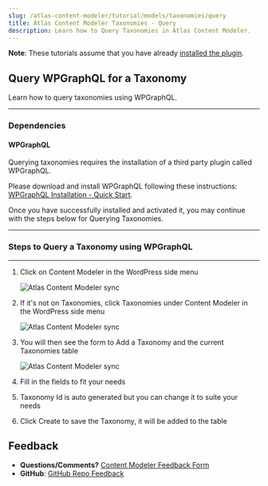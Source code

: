 ```yaml
---
slug: /atlas-content-modeler/tutorial/models/taxonomies/query
title: Atlas Content Modeler Taxonomies - Query
description: Learn how to Query Taxonomies in Atlas Content Modeler.
---
```


**Note**: These tutorials assume that you have already [installed the plugin](../../../introduction.mdx).

## Query WPGraphQL for a Taxonomy

Learn how to query taxonomies using WPGraphQL.

---

### Dependencies

#### WPGraphQL

Querying taxonomies requires the installation of a third party plugin called WPGraphQL.

Please download and install WPGraphQL following these instructions: [WPGraphQL Installation - Quick Start](https://www.wpgraphql.com/docs/quick-start/).

Once you have successfully installed and activated it, you may continue with the steps below for Querying Taxonomies.

---

### Steps to Query a Taxonomy using WPGraphQL

---

1. Click on Content Modeler in the WordPress side menu

   ![Atlas Content Modeler sync](../../../images/acm-sidebar.png)

1. If it's not on Taxonomies, click Taxonomies under Content Modeler in the WordPress side menu

   ![Atlas Content Modeler sync](../../../images/taxonomy-menu.png)

1. You will then see the form to Add a Taxonomy and the current Taxonomies table

   ![Atlas Content Modeler sync](../../../images/taxonomies.png)

1. Fill in the fields to fit your needs

1. Taxonomy Id is auto generated but you can change it to suite your needs

1. Click Create to save the Taxonomy, it will be added to the table

## Feedback

- **Questions/Comments?** [Content Modeler Feedback Form](https://docs.google.com/forms/d/e/1FAIpQLScc2VN-GRSJMz8zVgJLL6kiX3VeV2jkSDnmU1gnuNElEHCEVQ/viewform)
- **GitHub**: [GitHub Repo Feedback](https://github.com/wpengine/atlas-content-modeler/issues/new/choose)
